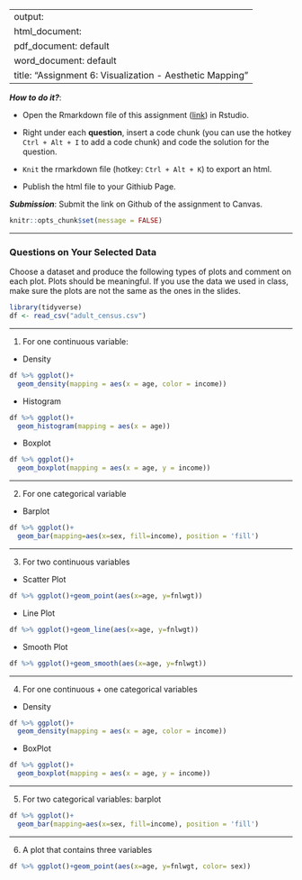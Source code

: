 
---
output: 
  html_document:
  pdf_document: default
  word_document: default
title: "Assignment 6: Visualization - Aesthetic Mapping"
---

***How to do it?***: 

- Open the Rmarkdown file of this assignment ([link](assignment6.Rmd)) in Rstudio. 

- Right under each **question**, insert  a code chunk (you can use the hotkey `Ctrl + Alt + I` to add a code chunk) and code the solution for the question. 

- `Knit` the rmarkdown file (hotkey: `Ctrl + Alt + K`) to export an html.   

-  Publish the html file to your Githiub Page. 

***Submission***: Submit the link on Github of the assignment to Canvas.

```r
knitr::opts_chunk$set(message = FALSE)
```

-------

### Questions on Your Selected Data

Choose a dataset and produce the following types of plots and comment on each plot. Plots should be meaningful. If you use the data we used in class, make sure the plots are not the same as the ones in the slides. 
```r
library(tidyverse)
df <- read_csv("adult_census.csv")
```

-------

1. For one continuous variable:

- Density
```r
df %>% ggplot()+
  geom_density(mapping = aes(x = age, color = income))
```

- Histogram 
```r
df %>% ggplot()+
  geom_histogram(mapping = aes(x = age))
```


- Boxplot

```r
df %>% ggplot()+
  geom_boxplot(mapping = aes(x = age, y = income))
```


-------

2. For one categorical variable

- Barplot
```r
df %>% ggplot()+
  geom_bar(mapping=aes(x=sex, fill=income), position = 'fill')
```


-------

3. For two continuous variables

- Scatter Plot
```r
df %>% ggplot()+geom_point(aes(x=age, y=fnlwgt))
```


- Line Plot
```r

df %>% ggplot()+geom_line(aes(x=age, y=fnlwgt))
```


- Smooth Plot
```r
df %>% ggplot()+geom_smooth(aes(x=age, y=fnlwgt))

```


-------

4. For one continuous + one categorical variables

- Density
```r

df %>% ggplot()+
  geom_density(mapping = aes(x = age, color = income))
```


- BoxPlot
```r
df %>% ggplot()+
  geom_boxplot(mapping = aes(x = age, y = income))
```


-------

5. For two categorical variables: barplot

```r
df %>% ggplot()+
  geom_bar(mapping=aes(x=sex, fill=income), position = 'fill')
```



-------

6. A plot that contains three variables

```r
df %>% ggplot()+geom_point(aes(x=age, y=fnlwgt, color= sex))
```



